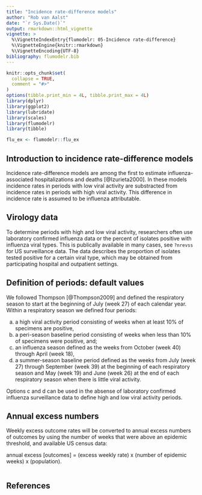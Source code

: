 ```yaml
---
title: "Incidence rate-difference models"
author: "Rob van Aalst"
date: "`r Sys.Date()`"
output: rmarkdown::html_vignette
vignette: >
  %\VignetteIndexEntry{flumodelr: 05-Incidence rate-difference}
  %\VignetteEngine{knitr::rmarkdown}
  %\VignetteEncoding{UTF-8}
bibliography: flumodelr.bib
---
```


```r
knitr::opts_chunk$set(
  collapse = TRUE,
  comment = "#>"
)
options(tibble.print_min = 4L, tibble.print_max = 4L)
library(dplyr)
library(ggplot2)
library(lubridate)
library(scales)
library(flumodelr)
library(tibble)
```

```r
flu_ex <- flumodelr::flu_ex
```

## Introduction to incidence rate-difference models

Incidence rate-difference models are among the first to estimate influenza-associated hospitalizations and
deaths [@Izurieta2000]. In these models incidence rates in periods with low viral activity are substracted from incidence rates in periods with high viral activity. This difference in incidence rate is assumed to be influenza attributable.

## Virology data  
To determine periods with high and low viral activity, researchers often use laboratory confirmed influenza data or the percent of isolates positive with influenza viral types. This is publically available in many cases, see `?nrevss` for US surveillance data. The data describes the proportion of isolates tested positive for a certain viral type, which may be obtained from participating hospital and outpatient settings.   

## Definition of periods: default values
We followed Thompson [@Thompson2009] and defined the respiratory season to start at the beginning of July (week 27) of each calendar year. Within a respiratory season we defined four periods:

(a) a high viral activity period consisting of weeks when at least 10% of specimens are positive, 
(b) a peri-season baseline period consisting of weeks when less than 10% of specimens were positive, and;
(c) an influenza season defined as the weeks from October (week 40) through April (week 18),
(d) a summer-season baseline period defined as the weeks from July (week 27) through September (week 39) at the beginning of each respiratory season and May (week 19) and June (week 26) at the end of each respiratory season when there is little viral activity.

Options c and d can be used in the absense of laboratory confirmed influenza surveillance data to define high and low viral activity periods.

## Annual excess numbers
Weekly excess outcome rates will be converted to annual excess numbers of outcomes by using the number of weeks
that were above an epidemic threshold, and available US census data:

annual excess [outcomes] = (excess weekly rate) x (number of epidemic weeks) x (population).

```r

```

## References
